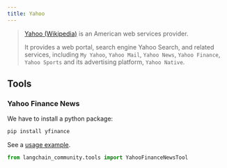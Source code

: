 ```yaml
---
title: Yahoo
---
```


>[Yahoo (Wikipedia)](https://en.wikipedia.org/wiki/Yahoo) is an American web services provider.
>
> It provides a web portal, search engine Yahoo Search, and related
> services, including `My Yahoo`, `Yahoo Mail`, `Yahoo News`,
> `Yahoo Finance`, `Yahoo Sports` and its advertising platform, `Yahoo Native`.


## Tools

### Yahoo Finance News

We have to install a python package:

```bash
pip install yfinance
```
See a [usage example](/oss/javascript/integrations/tools/yahoo_finance_news).


```python
from langchain_community.tools import YahooFinanceNewsTool
```
